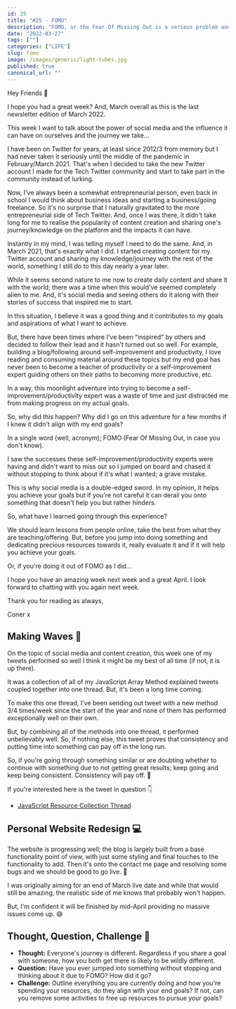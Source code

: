```yaml
---
id: 25
title: "#25 - FOMO"
description: "FOMO, or the Fear Of Missing Out is a serious problem and something I've struggled with. In this edition I share my experiences and stories about it."
date: "2022-03-27"
tags: [""]
categories: ["LIFE"]
slug: fomo
image: /images/generic/light-tubes.jpg
published: true
canonical_url: ""
---
```


Hey Friends 👋

I hope you had a great week? And, March overall as this is the last newsletter edition of March 2022.

This week I want to talk about the power of social media and the influence it can have on ourselves and the journey we take...

I have been on Twitter for years, at least since 2012/3 from memory but I had never taken it seriously until the middle of the pandemic in February/March 2021. That's when I decided to take the new Twitter account I made for the Tech Twitter community and start to take part in the community instead of lurking.

Now, I've always been a somewhat entrepreneurial person, even back in school I would think about business ideas and starting a business/going freelance. So it's no surprise that I naturally gravitated to the more entrepreneurial side of Tech Twitter. And, once I was there, it didn't take long for me to realise the popularity of content creation and sharing one's journey/knowledge on the platform and the impacts it can have.

Instantly in my mind, I was telling myself I need to do the same. And, in March 2021, that's exactly what I did. I started creating content for my Twitter account and sharing my knowledge/journey with the rest of the world, something I still do to this day nearly a year later.

While it seems second nature to me now to create daily content and share it with the world; there was a time when this would've seemed completely alien to me. And, it's social media and seeing others do it along with their stories of success that inspired me to start.

In this situation, I believe it was a good thing and it contributes to my goals and aspirations of what I want to achieve.

But, there have been times where I've been "inspired" by others and decided to follow their lead and it hasn't turned out so well. For example, building a blog/following around self-improvement and productivity, I love reading and consuming material around these topics but my end goal has never been to become a teacher of productivity or a self-improvement expert guiding others on their paths to becoming more productive, etc.

In a way, this moonlight adventure into trying to become a self-improvement/productivity expert was a waste of time and just distracted me from making progress on my actual goals.

So, why did this happen? Why did I go on this adventure for a few months if I knew it didn't align with my end goals?

In a single word (well, acronym); FOMO (Fear Of Missing Out, in case you don't know).

I saw the successes these self-improvement/productivity experts were having and didn't want to miss out so I jumped on board and chased it without stopping to think about if it's what I wanted; a grave mistake.

This is why social media is a double-edged sword. In my opinion, it helps you achieve your goals but if you're not careful it can derail you onto something that doesn't help you but rather hinders.

So, what have I learned going through this experience?

We should learn lessons from people online, take the best from what they are teaching/offering. But, before you jump into doing something and dedicating precious resources towards it, really evaluate it and if it will help you achieve your goals.

Or, if you're doing it out of FOMO as I did...

I hope you have an amazing week next week and a great April. I look forward to chatting with you again next week.

Thank you for reading as always,

Coner x

## Making Waves 🌊

On the topic of social media and content creation, this week one of my tweets performed so well I think it might be my best of all time (if not, it is up there).

It was a collection of all of my JavaScript Array Method explained tweets coupled together into one thread. But, it's been a long time coming.

To make this one thread, I've been sending out tweet with a new method 3/4 times/week since the start of the year and none of them has performed exceptionally well on their own.

But, by combining all of the methods into one thread, it performed unbelievably well. So, if nothing else, this tweet proves that consistency and putting time into something can pay off in the long run.

So, if you're going through something similar or are doubting whether to continue with something due to not getting great results; keep going and keep being consistent. Consistency will pay off. 💪

If you're interested here is the tweet in question 👇

- [JavaScript Resource Collection Thread](https://twitter.com/MrConerMurphy/status/1506946971906543617)

## Personal Website Redesign 💻

The website is progressing well; the blog is largely built from a base functionality point of view, with just some styling and final touches to the functionality to add. Then it's onto the contact me page and resolving some bugs and we should be good to go live. 🤩

I was originally aiming for an end of March live date and while that would still be amazing, the realistic side of me knows that probably won't happen.

But, I'm confident it will be finished by mid-April providing no massive issues come up. 😅

## Thought, Question, Challenge 🤔

- **Thought:** Everyone's journey is different. Regardless if you share a goal with someone, how you both get there is likely to be wildly different.
- **Question:** Have you ever jumped into something without stopping and thinking about it due to FOMO? How did it go?
- **Challenge:** Outline everything you are currently doing and how you're spending your resources, do they align with your end goals? If not, can you remove some activities to free up resources to pursue your goals?
